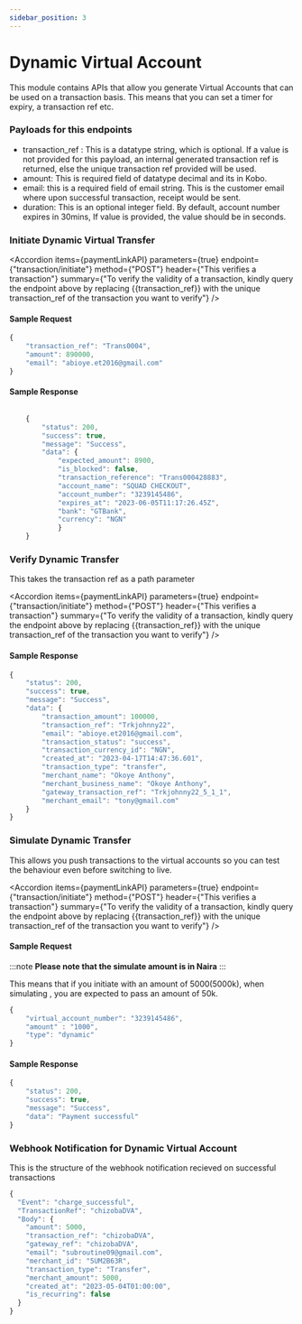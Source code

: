 ```yaml
---
sidebar_position: 3
---
```


# Dynamic Virtual Account


<p className="text-[#8899a8] font-normal text-xl"> This module contains APIs that allow you generate Virtual Accounts that can be used on a transaction basis. This means that you can set a timer for expiry, a transaction ref etc. </p>

### Payloads for this endpoints

- transaction_ref : This is a datatype string, which is optional. If a value is not provided for this payload, an internal generated transaction ref is returned, else the unique transaction ref provided will be used.
- amount: This is required field of datatype decimal and its in Kobo.
- email: this is a required field of email string. This is the customer email where upon successful transaction, receipt would be sent.
- duration: This is an optional integer field. By default, account number expires in 30mins, If value is provided, the value should be in seconds.


### Initiate Dynamic Virtual Transfer

<Accordion 
    items={paymentLinkAPI} 
    parameters={true} 
    endpoint={"transaction/initiate"} 
    method={"POST"} 
    header={"This verifies a transaction"} 
    summary={"To verify the validity of a transaction, kindly query the endpoint above by replacing {{transaction_ref}} with the unique transaction_ref of the transaction you want to verify"}
/>

<AccordionCode items={paymentLinkResponse}/>


#### Sample Request

```js
{
    "transaction_ref": "Trans0004",
    "amount": 890000,
    "email": "abioye.et2016@gmail.com"
}

```

#### Sample Response

```js

    {
        "status": 200,
        "success": true,
        "message": "Success",
        "data": {
            "expected_amount": 8900,
            "is_blocked": false,
            "transaction_reference": "Trans000428883",
            "account_name": "SQUAD CHECKOUT",
            "account_number": "3239145486",
            "expires_at": "2023-06-05T11:17:26.45Z",
            "bank": "GTBank",
            "currency": "NGN"
            }
    }

```

### Verify Dynamic Transfer
This takes the transaction ref as a path parameter

<Accordion 
    items={paymentLinkAPI} 
    parameters={true} 
    endpoint={"transaction/initiate"} 
    method={"POST"} 
    header={"This verifies a transaction"} 
    summary={"To verify the validity of a transaction, kindly query the endpoint above by replacing {{transaction_ref}} with the unique transaction_ref of the transaction you want to verify"}
/>

<AccordionCode items={paymentLinkResponse}/>

#### Sample Response

```js
{
    "status": 200,
    "success": true,
    "message": "Success",
    "data": {
        "transaction_amount": 100000,
        "transaction_ref": "Trkjohnny22",
        "email": "abioye.et2016@gmail.com",
        "transaction_status": "success",
        "transaction_currency_id": "NGN",
        "created_at": "2023-04-17T14:47:36.601",
        "transaction_type": "transfer",
        "merchant_name": "Okoye Anthony",
        "merchant_business_name": "Okoye Anthony",
        "gateway_transaction_ref": "Trkjohnny22_5_1_1",
        "merchant_email": "tony@gmail.com"
    }
}

```

### Simulate Dynamic Transfer
This allows you push transactions to the virtual accounts so you can test the behaviour even before switching to live.

<Accordion 
    items={paymentLinkAPI} 
    parameters={true} 
    endpoint={"transaction/initiate"} 
    method={"POST"} 
    header={"This verifies a transaction"} 
    summary={"To verify the validity of a transaction, kindly query the endpoint above by replacing {{transaction_ref}} with the unique transaction_ref of the transaction you want to verify"}
/>

<AccordionCode items={paymentLinkResponse}/>

#### Sample Request

:::note
**Please note that the simulate amount is in Naira**
:::

This means that if you initiate with an amount of 5000(5000k), when simulating , you are expected to pass an amount of 50k.

```js
{
    "virtual_account_number": "3239145486",
    "amount" : "1000",
    "type": "dynamic"
}
```

#### Sample Response

```js
{
    "status": 200,
    "success": true,
    "message": "Success",
    "data": "Payment successful"
}
```

### Webhook Notification for Dynamic Virtual Account
This is the structure of the webhook notification recieved on successful transactions

```js
{
  "Event": "charge_successful",
  "TransactionRef": "chizobaDVA",
  "Body": {
    "amount": 5000,
    "transaction_ref": "chizobaDVA",
    "gateway_ref": "chizobaDVA",
    "email": "subroutine09@gmail.com",
    "merchant_id": "5UM2B63R",
    "transaction_type": "Transfer",
    "merchant_amount": 5000,
    "created_at": "2023-05-04T01:00:00",
    "is_recurring": false
  }
}
```